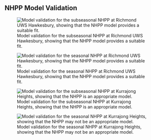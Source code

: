 ## NHPP Model Validation {#sec-nhppval}

![Model validation for the subseasonal NHPP at Richmond UWS Hawkesbury, showing that the NHPP model provides a suitable fit.](images/Richmond_Subseasonal.png){#fig-subrich}

![Model validation for the seasonal NHPP at Richmond UWS Hawkesbury, showing that the NHPP model provides a suitable fit.](images/Richmond_Seasonal.png){#fig-searich}

![Model validation for the subseasonal NHPP at Kurrajong Heights, showing that the NHPP is an appropriate model.](images/Kurrajong_Subseasonal.png){#fig-subkurr}

![Model validation for the seasonal NHPP at Kurrajong Heights, showing that the NHPP may not be an appropriate model.](images/Kurrajong_Seasonal.png){#fig-seakurr}
